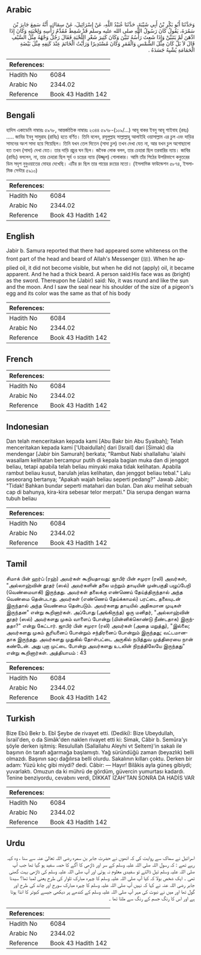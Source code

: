 ## Arabic


<div dir="rtl" lang="ar" style={{fontSize:'larger',backgroundColor:'#f8f9fa',padding:20}}>
وَحَدَّثَنَا أَبُو بَكْرِ بْنُ أَبِي شَيْبَةَ، حَدَّثَنَا عُبَيْدُ اللَّهِ، عَنْ إِسْرَائِيلَ، عَنْ سِمَاكٍ، أَنَّهُ سَمِعَ جَابِرَ بْنَ سَمُرَةَ، يَقُولُ كَانَ رَسُولُ اللَّهِ صلى الله عليه وسلم قَدْ شَمِطَ مُقَدَّمُ رَأْسِهِ وَلِحْيَتِهِ وَكَانَ إِذَا ادَّهَنَ لَمْ يَتَبَيَّنْ وَإِذَا شَعِثَ رَأْسُهُ تَبَيَّنَ وَكَانَ كَثِيرَ شَعْرِ اللِّحْيَةِ فَقَالَ رَجُلٌ وَجْهُهُ مِثْلُ السَّيْفِ قَالَ لاَ بَلْ كَانَ مِثْلَ الشَّمْسِ وَالْقَمَرِ وَكَانَ مُسْتَدِيرًا وَرَأَيْتُ الْخَاتَمَ عِنْدَ كَتِفِهِ مِثْلَ بَيْضَةِ الْحَمَامَةِ يُشْبِهُ جَسَدَهُ ‏.‏
</div>
<div style={{backgroundColor:'#f8f9fa',padding:20, marginBottom: 10}}><table> <thead> <tr> <th>References:</th> <th></th> </tr> </thead> <tbody><tr><td>Hadith No</td><td>6084</td></tr><tr><td>Arabic No</td><td>2344.02</td></tr><tr><td>Reference</td><td>Book 43 Hadith 142</td></tr></tbody></table></div>

## Bengali


<div dir="ltr" lang="bn" style={{fontSize:'larger',backgroundColor:'#f8f9fa',padding:20}}>
হাদিস একাডেমি নাম্বারঃ ৫৯৭৮, আন্তর্জাতিক নাম্বারঃ ২৩৪৪ ৫৯৭৮-(১০৯/...) আবূ বাকর ইবনু আবূ শাইবাহ (রহঃ) ..... জাবির ইবনু সামুরাহ (রাযিঃ) হতে বর্ণিত। তিনি বলেন, রসূলুল্লাহ সাল্লাল্লাহু আলাইহি ওয়াসাল্লাম এর চুল এবং দাড়ির সামনের অংশ সাদা হয়ে গিয়েছিল। তিনি যখন তেল দিতেন (সাদা চুল) তখন দেখা যেত না, আর যখন চুল অগোছালো হত তখন (সাদা) দেখা যেত। তার দাড়ি প্রচুর ঘন ছিল। জনৈক লোক বলল, তার চেহারা ছিল তরবারির ন্যায়। জাবির (রাযিঃ) বললেন, না, তার চেহারা ছিল সূর্য ও চন্দ্রের ন্যায় (উজ্জ্বল) গোলাকার। আমি তাঁর পিঠের উপরিভাগে কবুতরের ডিম সদৃশ নুবুওয়াতের মোহর দেখেছি। এটির রং ছিল তার গায়ের রংয়ের মতো। (ইসলামিক ফাউন্ডেশন ৫৮৭৪, ইসলামিক সেন্টার ৫৯১০)
</div>
<div style={{backgroundColor:'#f8f9fa',padding:20, marginBottom: 10}}><table> <thead> <tr> <th>References:</th> <th></th> </tr> </thead> <tbody><tr><td>Hadith No</td><td>6084</td></tr><tr><td>Arabic No</td><td>2344.02</td></tr><tr><td>Reference</td><td>Book 43 Hadith 142</td></tr></tbody></table></div>

## English


<div dir="ltr" lang="en" style={{fontSize:'larger',backgroundColor:'#f8f9fa',padding:20}}>
Jabir b. Samura reported that there had appeared some whiteness on the front part of the head and beard of Allah's Messenger (ﷺ). When he applied oil, it did not become visible, but when he did not (apply) oil, it became apparent. And he had a thick beard. A person said:His face was as (bright) as the sword. Thereupon he (Jabir) said: No, it was round and like the sun and the moon. And I saw the seal near his shoulder of the size of a pigeon's egg and its color was the same as that of his body
</div>
<div style={{backgroundColor:'#f8f9fa',padding:20, marginBottom: 10}}><table> <thead> <tr> <th>References:</th> <th></th> </tr> </thead> <tbody><tr><td>Hadith No</td><td>6084</td></tr><tr><td>Arabic No</td><td>2344.02</td></tr><tr><td>Reference</td><td>Book 43 Hadith 142</td></tr></tbody></table></div>

## French


<div dir="ltr" lang="fr" style={{fontSize:'larger',backgroundColor:'#f8f9fa',padding:20}}>

</div>
<div style={{backgroundColor:'#f8f9fa',padding:20, marginBottom: 10}}><table> <thead> <tr> <th>References:</th> <th></th> </tr> </thead> <tbody><tr><td>Hadith No</td><td>6084</td></tr><tr><td>Arabic No</td><td>2344.02</td></tr><tr><td>Reference</td><td>Book 43 Hadith 142</td></tr></tbody></table></div>

## Indonesian


<div dir="ltr" lang="id" style={{fontSize:'larger',backgroundColor:'#f8f9fa',padding:20}}>
Dan telah menceritakan kepada kami [Abu Bakr bin Abu Syaibah]; Telah menceritakan kepada kami ['Ubaidullah] dari [Israil] dari [Simak] dia mendengar [Jabir bin Samurah] berkata; "Rambut Nabi shallallahu 'alaihi wasallam kelihatan bercampur putih di kepala bagian muka dan di jenggot beliau, tetapi apabila telah beliau minyaki maka tidak kelihatan. Apabila rambut beliau kusut, barulah jelas kelihatan, dan jenggot beliau tebal." Lalu seseorang bertanya; "Apakah wajah beliau seperti pedang?" Jawab Jabir; "Tidak! Bahkan bundar seperti matahari dan bulan. Dan aku melihat sebuah cap di bahunya, kira-kira sebesar telor merpati." Dia serupa dengan warna tubuh beliau
</div>
<div style={{backgroundColor:'#f8f9fa',padding:20, marginBottom: 10}}><table> <thead> <tr> <th>References:</th> <th></th> </tr> </thead> <tbody><tr><td>Hadith No</td><td>6084</td></tr><tr><td>Arabic No</td><td>2344.02</td></tr><tr><td>Reference</td><td>Book 43 Hadith 142</td></tr></tbody></table></div>

## Tamil


<div dir="ltr" lang="ta" style={{fontSize:'larger',backgroundColor:'#f8f9fa',padding:20}}>
சிமாக் பின் ஹர்ப் (ரஹ்) அவர்கள் கூறியதாவது: ஜாபிர் பின் சமுரா (ரலி) அவர்கள், "அல்லாஹ்வின் தூதர் (ஸல்) அவர்களின் தலை மற்றும் தாடியின் முன்பகுதி பழுப்பேறி (வெண்மையாகி) இருந்தது. அவர்கள் தலைக்கு எண்ணெய் தேய்த்திருந்தால் அந்த வெண்மை தென்படாது. அவர்கள் (எண்ணெய் தேய்க்காமல்) பரட்டை தலையுடன் இருந்தால் அந்த வெண்மை தென்படும். அவர்களது தாடியில் அதிகமான முடிகள் இருந்தன" என்று கூறினார்கள். அப்போது (அங்கிருந்த) ஒரு மனிதர், "அல்லாஹ்வின் தூதர் (ஸல்) அவர்களது முகம் வாளைப் போன்று (மின்னிக்கொண்டு நீண்டதாக) இருந்ததா?" என்று கேட்டார். ஜாபிர் பின் சமுரா (ரலி) அவர்கள் (அதை மறுத்து), "இல்லை; அவர்களது முகம் சூரியனைப் போன்றும் சந்திரனைப் போன்றும் இருந்தது; வட்டமானதாக இருந்தது. அவர்களது முதுகில் தோள்பட்டை அருகில் நபித்துவ முத்திரையை நான் கண்டேன். அது புறா முட்டை போன்று அவர்களது உடலின் நிறத்திலேயே இருந்தது" என்று கூறினார்கள். அத்தியாயம் : 43
</div>
<div style={{backgroundColor:'#f8f9fa',padding:20, marginBottom: 10}}><table> <thead> <tr> <th>References:</th> <th></th> </tr> </thead> <tbody><tr><td>Hadith No</td><td>6084</td></tr><tr><td>Arabic No</td><td>2344.02</td></tr><tr><td>Reference</td><td>Book 43 Hadith 142</td></tr></tbody></table></div>

## Turkish


<div dir="ltr" lang="tr" style={{fontSize:'larger',backgroundColor:'#f8f9fa',padding:20}}>
Bize Ebû Bekr b. Ebî Şeybe de rivayet etti. (Dediki): Bize Ubeydullah, İsrail'den, o da Simâk'den naklen rivayet etti ki: Simak, Câbir b. Semûra'yı şöyle derken işitmiş: Resulullah (Sallallahu Aleyhi vt Seltem)'in sakalı ile başının ön tarafı ağarmağa başlamıştı. Yağ süründüğü zaman (beyazlık) belli olmazdı. Başının saçı dağılırsa belli olurdu. Sakalının kılları çoktu. Derken bir adam: Yüzü kılıç gibi miydi? dedi. Câbir: — Hayır! Bilâkis ayla güneş gibiydi; yuvarlaktı. Omuzun da ki mührü de gördüm, güvercin yumurtası kadardı. Tenine benziyordu, cevabını verdi, DİKKAT İZAH'TAN SONRA DA HADİS VAR
</div>
<div style={{backgroundColor:'#f8f9fa',padding:20, marginBottom: 10}}><table> <thead> <tr> <th>References:</th> <th></th> </tr> </thead> <tbody><tr><td>Hadith No</td><td>6084</td></tr><tr><td>Arabic No</td><td>2344.02</td></tr><tr><td>Reference</td><td>Book 43 Hadith 142</td></tr></tbody></table></div>

## Urdu


<div dir="rtl" lang="ur" style={{fontSize:'larger',backgroundColor:'#f8f9fa',padding:20}}>
اسرائیل نے سماک سے روایت کی کہ انھوں نے حضرت جابر بن سمرہ رضی اللہ تعالیٰ عنہ سے سنا ، وہ کہہ رہے تھے : کہ رسول اللہ صلی اللہ علیہ وسلم کے سر اور ڈاڑھی کا آگے کا حصہ سفید ہو گیا تھا جب آپ صلی اللہ علیہ وسلم تیل ڈالتے تو سفیدی معلوم نہ ہوتی اور آپ صلی اللہ علیہ وسلم کی ڈاڑھی بہت گھنی تھی ۔ ایک شخص بولا کہ کیا آپ صلی اللہ علیہ وسلم کا چہرہ مبارک تلوار کی طرح یعنی لمبا تھا؟ سیدنا جابر رضی اللہ عنہ نے کہا کہ نہیں آپ صلی اللہ علیہ وسلم کا چہرہ مبارک سورج اور چاند کی طرح اور گول تھا اور میں نے نبوت کی مہر آپ صلی اللہ علیہ وسلم کے کندھے پر دیکھی جیسے کبوتر کا انڈا ہوتا ہے اور اس کا رنگ جسم کے رنگ سے ملتا تھا ۔
</div>
<div style={{backgroundColor:'#f8f9fa',padding:20, marginBottom: 10}}><table> <thead> <tr> <th>References:</th> <th></th> </tr> </thead> <tbody><tr><td>Hadith No</td><td>6084</td></tr><tr><td>Arabic No</td><td>2344.02</td></tr><tr><td>Reference</td><td>Book 43 Hadith 142</td></tr></tbody></table></div>